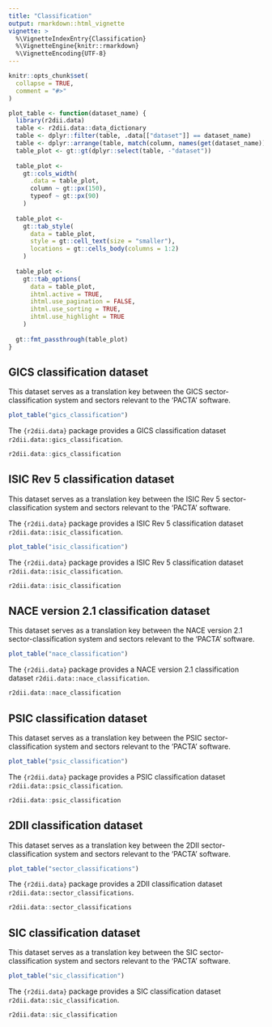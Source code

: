 ```yaml
---
title: "Classification"
output: rmarkdown::html_vignette
vignette: >
  %\VignetteIndexEntry{Classification}
  %\VignetteEngine{knitr::rmarkdown}
  %\VignetteEncoding{UTF-8}
---
```


```r
knitr::opts_chunk$set(
  collapse = TRUE,
  comment = "#>"
)
```

```r
plot_table <- function(dataset_name) {
  library(r2dii.data)
  table <- r2dii.data::data_dictionary
  table <- dplyr::filter(table, .data[["dataset"]] == dataset_name)
  table <- dplyr::arrange(table, match(column, names(get(dataset_name))))
  table_plot <- gt::gt(dplyr::select(table, -"dataset"))
  
  table_plot <- 
    gt::cols_width(
      .data = table_plot,
      column ~ gt::px(150),
      typeof ~ gt::px(90)
    )
  
  table_plot <-
    gt::tab_style(
      data = table_plot,
      style = gt::cell_text(size = "smaller"),
      locations = gt::cells_body(columns = 1:2)
    )
  
  table_plot <-
    gt::tab_options(
      data = table_plot,
      ihtml.active = TRUE,
      ihtml.use_pagination = FALSE,
      ihtml.use_sorting = TRUE,
      ihtml.use_highlight = TRUE
    )
  
  gt::fmt_passthrough(table_plot)
}
```

## GICS classification dataset

This dataset serves as a translation key between the GICS sector-classification system and sectors relevant to the 'PACTA' software.

```r
plot_table("gics_classification")
```

The `{r2dii.data}` package provides a GICS classification dataset `r2dii.data::gics_classification`.

```r
r2dii.data::gics_classification
```

## ISIC Rev 5 classification dataset

This dataset serves as a translation key between the ISIC Rev 5 sector-classification system and sectors relevant to the 'PACTA' software.

The `{r2dii.data}` package provides a ISIC Rev 5 classification dataset `r2dii.data::isic_classification`.

```r
plot_table("isic_classification")
```

The `{r2dii.data}` package provides a ISIC Rev 5 classification dataset `r2dii.data::isic_classification`.

```r
r2dii.data::isic_classification
```

## NACE version 2.1 classification dataset

This dataset serves as a translation key between the NACE version 2.1 sector-classification system and sectors relevant to the 'PACTA' software.

```r
plot_table("nace_classification")
```

The `{r2dii.data}` package provides a NACE version 2.1 classification dataset `r2dii.data::nace_classification`.

```r
r2dii.data::nace_classification
```

## PSIC classification dataset

This dataset serves as a translation key between the PSIC sector-classification system and sectors relevant to the 'PACTA' software.

```r
plot_table("psic_classification")
```

The `{r2dii.data}` package provides a PSIC classification dataset `r2dii.data::psic_classification`.

```r
r2dii.data::psic_classification
```

## 2DII classification dataset

This dataset serves as a translation key between the 2DII sector-classification system and sectors relevant to the 'PACTA' software.

```r
plot_table("sector_classifications")
```

The `{r2dii.data}` package provides a 2DII classification dataset `r2dii.data::sector_classifications`.

```r
r2dii.data::sector_classifications
```

## SIC classification dataset

This dataset serves as a translation key between the SIC sector-classification system and sectors relevant to the 'PACTA' software.

```r
plot_table("sic_classification")
```

The `{r2dii.data}` package provides a SIC classification dataset `r2dii.data::sic_classification`.

```r
r2dii.data::sic_classification
```
